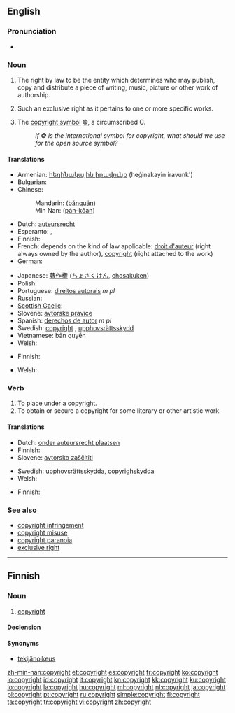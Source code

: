 {{selfref|For Wiktionary's copyrights, see [[Wiktionary:Copyrights]]}}
==English==
{{wikipedia}}

{{rank|remember|fair|blood|526|copyright|4|late|bed}}

===Pronunciation===
* {{audio|en-us-copyright.ogg|Audio (US)}}

===Noun===
{{en-noun|-|s}}

# {{uncountable}} The right by law to be the entity which determines who may publish, copy and distribute a piece of writing, music, picture or other work of authorship.
# {{countable}} Such an exclusive right as it pertains to one or more specific works.
# {{countable}} The [[copyright symbol]] [[©]], a circumscribed C.
#: ''If '''©''' is the international symbol for copyright, what should we use for the open source symbol?''

====Translations====

{{trans-top|right to publish}}
* Armenian: [[հեղինակային իրավունք]] (heġinakayin iravunk')
* Bulgarian: {{t|bg|авторско право|n}}
* Chinese:
*: Mandarin: {{zh-ts|版權|版权}} ([[bǎnquán]])
*: Min Nan: {{zh-ts|版權|版权}} ([[pán-kôan]])
* Dutch: [[auteursrecht]] {{n}}
* Esperanto: {{t-|eo|aŭtorrajto|xs=Esperanto}}, {{t-|eo|kopirajto|xs=Esperanto}}
* Finnish: {{t+|fi|tekijänoikeus}}
* French: depends on the kind of law applicable: [[droit d'auteur]] {{m}} (right always owned by the author), [[copyright]] {{m}} (right attached to the work)
* German: {{t+|de|Urheberrecht|n}}
{{trans-mid}}
* Japanese: [[著作権]] ([[ちょさくけん]], [[chosakuken]])
* Polish: {{t|pl|prawo autorskie|n}}
* Portuguese: [[direitos autorais]] ''m pl''
* Russian: {{t+|ru|авторское право|n|tr=ávtorskoje pravo}}
* [[Scottish Gaelic]]: {{t-|gd|dlighe-sgrìobhaidh|f|xs=Scottish Gaelic}}
* Slovene: [[avtorske pravice]] {{f|p}}
* Spanish: [[derechos de autor]] ''m pl''
* Swedish: [[copyright#Swedish|copyright]] {{c}}, [[upphovsrättsskydd]] {{n}}
* Vietnamese: bản quyền
* Welsh: {{t|cy|hawlfraint|f|xs=Welsh}}
{{trans-bottom}}

{{trans-top|symbol ©}}
* Finnish: {{t|fi|tekijänoikeusmerkki}}
{{trans-mid}}
* Welsh: {{t|cy|symbol hawlfraint|f|xs=Welsh}}
{{trans-bottom}}

===Verb===
{{en-verb}}

# To place under a copyright.
# To obtain or secure a copyright for some literary or other artistic work.

====Translations====

{{trans-top|place under a copyright}}
* Dutch: [[onder auteursrecht plaatsen]]
* Finnish: {{t|fi|suojata tekijänoikeudella}}
* Slovene: [[avtorsko zaščititi]]
{{trans-mid}}
* Swedish: [[upphovsrättsskydda]], [[copyrighskydda]]
* Welsh: {{t|cy|hawlfreintio|xs=Welsh}}
{{trans-bottom}}

{{trans-top|obtain a copyright}}
* Finnish: {{t|fi|suojata tekijänoikeudella}}
{{trans-mid}}
{{trans-bottom}}

===See also===
* [[copyright infringement]]
* [[copyright misuse]]
* [[copyright paranoia]]
* [[exclusive right]]

----

==Finnish==

===Noun===
{{infl|fi|noun}}

# [[#English|copyright]]

====Declension====
{{fi-decl-risti|copyright}}

====Synonyms====
* [[tekijänoikeus]]

[[zh-min-nan:copyright]]
[[et:copyright]]
[[es:copyright]]
[[fr:copyright]]
[[ko:copyright]]
[[io:copyright]]
[[id:copyright]]
[[it:copyright]]
[[kn:copyright]]
[[kk:copyright]]
[[ku:copyright]]
[[lo:copyright]]
[[la:copyright]]
[[hu:copyright]]
[[ml:copyright]]
[[nl:copyright]]
[[ja:copyright]]
[[pl:copyright]]
[[pt:copyright]]
[[ru:copyright]]
[[simple:copyright]]
[[fi:copyright]]
[[ta:copyright]]
[[tr:copyright]]
[[vi:copyright]]
[[zh:copyright]]
